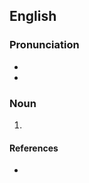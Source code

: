 ==English==

===Pronunciation===
* {{IPA|/rɑːrˈfi/}}
* {{hyphenation|rar|fie}}

===Noun===
{{en-noun}}

# {{Geordie|pejorative}} {{alternative spelling of|[[ralphie]]}}

====References====
* {{R:Northeast Dialect 2005}}